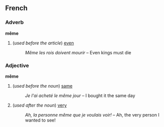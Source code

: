 ==French==
===Adverb===
'''même'''

#(''used before the article'') [[even]]
#:''Même les rois doivent mourir'' &ndash; Even kings must die

===Adjective===
'''même'''
#(''used before the noun'') [[same]]
#:''Je l'ai acheté le même jour'' &ndash; I bought it the same day
#(''used after the noun'') [[very]]
#:''Ah, la personne même que je voulais voir!'' &ndash; Ah, the very person I wanted to see!